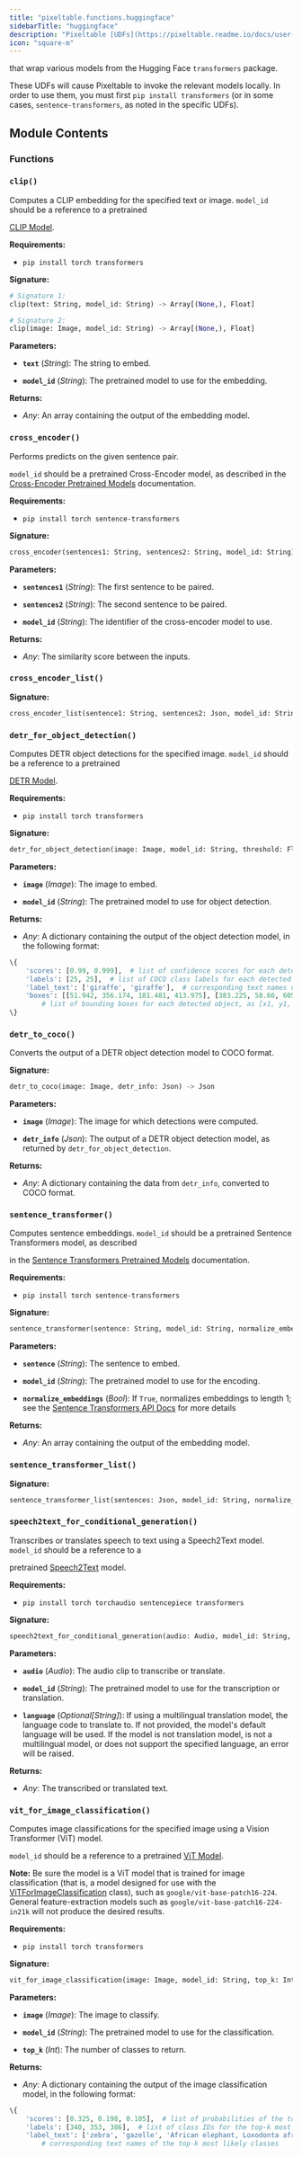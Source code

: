 ```yaml
---
title: "pixeltable.functions.huggingface"
sidebarTitle: "huggingface"
description: "Pixeltable [UDFs](https://pixeltable.readme.io/docs/user-defined-functions-udfs)"
icon: "square-m"
---
```


that wrap various models from the Hugging Face `transformers` package.

These UDFs will cause Pixeltable to invoke the relevant models locally. In order to use them, you must first `pip install transformers` (or in some cases, `sentence-transformers`, as noted in the specific UDFs).


## Module Contents

### Functions

### `clip()`

Computes a CLIP embedding for the specified text or image. `model_id` should be a reference to a pretrained


[CLIP Model](https://huggingface.co/docs/transformers/model_doc/clip).

**Requirements:**

- `pip install torch transformers`


**Signature:**

```python
# Signature 1:
clip(text: String, model_id: String) -> Array[(None,), Float]

# Signature 2:
clip(image: Image, model_id: String) -> Array[(None,), Float]
```

**Parameters:**

- **`text`** (*String*): The string to embed.

- **`model_id`** (*String*): The pretrained model to use for the embedding.


**Returns:**

- *Any*: An array containing the output of the embedding model.


### `cross_encoder()`

Performs predicts on the given sentence pair.


`model_id` should be a pretrained Cross-Encoder model, as described in the [Cross-Encoder Pretrained Models](https://www.sbert.net/docs/cross_encoder/pretrained_models.html) documentation.

**Requirements:**

- `pip install torch sentence-transformers`


**Signature:**

```python
cross_encoder(sentences1: String, sentences2: String, model_id: String) -> Float
```

**Parameters:**

- **`sentences1`** (*String*): The first sentence to be paired.

- **`sentences2`** (*String*): The second sentence to be paired.

- **`model_id`** (*String*): The identifier of the cross-encoder model to use.


**Returns:**

- *Any*: The similarity score between the inputs.


### `cross_encoder_list()`

**Signature:**

```python
cross_encoder_list(sentence1: String, sentences2: Json, model_id: String) -> Json
```

### `detr_for_object_detection()`

Computes DETR object detections for the specified image. `model_id` should be a reference to a pretrained


[DETR Model](https://huggingface.co/docs/transformers/model_doc/detr).

**Requirements:**

- `pip install torch transformers`


**Signature:**

```python
detr_for_object_detection(image: Image, model_id: String, threshold: Float, revision: String) -> Json
```

**Parameters:**

- **`image`** (*Image*): The image to embed.

- **`model_id`** (*String*): The pretrained model to use for object detection.


**Returns:**

- *Any*: A dictionary containing the output of the object detection model, in the following format:

``` python
\{
    'scores': [0.99, 0.999],  # list of confidence scores for each detected object
    'labels': [25, 25],  # list of COCO class labels for each detected object
    'label_text': ['giraffe', 'giraffe'],  # corresponding text names of class labels
    'boxes': [[51.942, 356.174, 181.481, 413.975], [383.225, 58.66, 605.64, 361.346]]
        # list of bounding boxes for each detected object, as [x1, y1, x2, y2]
\}
```


### `detr_to_coco()`

Converts the output of a DETR object detection model to COCO format.


**Signature:**

```python
detr_to_coco(image: Image, detr_info: Json) -> Json
```

**Parameters:**

- **`image`** (*Image*): The image for which detections were computed.

- **`detr_info`** (*Json*): The output of a DETR object detection model, as returned by `detr_for_object_detection`.


**Returns:**

- *Any*: A dictionary containing the data from `detr_info`, converted to COCO format.


### `sentence_transformer()`

Computes sentence embeddings. `model_id` should be a pretrained Sentence Transformers model, as described


in the [Sentence Transformers Pretrained Models](https://sbert.net/docs/sentence_transformer/pretrained_models.html) documentation.

**Requirements:**

- `pip install torch sentence-transformers`


**Signature:**

```python
sentence_transformer(sentence: String, model_id: String, normalize_embeddings: Bool) -> Array[(None,), Float]
```

**Parameters:**

- **`sentence`** (*String*): The sentence to embed.

- **`model_id`** (*String*): The pretrained model to use for the encoding.

- **`normalize_embeddings`** (*Bool*): If `True`, normalizes embeddings to length 1; see the [Sentence Transformers API Docs](https://sbert.net/docs/package_reference/sentence_transformer/SentenceTransformer.html) for more details


**Returns:**

- *Any*: An array containing the output of the embedding model.


### `sentence_transformer_list()`

**Signature:**

```python
sentence_transformer_list(sentences: Json, model_id: String, normalize_embeddings: Bool) -> Json
```

### `speech2text_for_conditional_generation()`

Transcribes or translates speech to text using a Speech2Text model. `model_id` should be a reference to a


pretrained [Speech2Text](https://huggingface.co/docs/transformers/en/model_doc/speech_to_text) model.

**Requirements:**

- `pip install torch torchaudio sentencepiece transformers`


**Signature:**

```python
speech2text_for_conditional_generation(audio: Audio, model_id: String, language: Optional[String]) -> String
```

**Parameters:**

- **`audio`** (*Audio*): The audio clip to transcribe or translate.

- **`model_id`** (*String*): The pretrained model to use for the transcription or translation.

- **`language`** (*Optional[String]*): If using a multilingual translation model, the language code to translate to. If not provided, the model's default language will be used. If the model is not translation model, is not a multilingual model, or does not support the specified language, an error will be raised.


**Returns:**

- *Any*: The transcribed or translated text.


### `vit_for_image_classification()`

Computes image classifications for the specified image using a Vision Transformer (ViT) model.


`model_id` should be a reference to a pretrained [ViT Model](https://huggingface.co/docs/transformers/en/model_doc/vit).

**Note:** Be sure the model is a ViT model that is trained for image classification (that is, a model designed for use with the [ViTForImageClassification](https://huggingface.co/docs/transformers/en/model_doc/vit#transformers.ViTForImageClassification) class), such as `google/vit-base-patch16-224`. General feature-extraction models such as `google/vit-base-patch16-224-in21k` will not produce the desired results.

**Requirements:**

- `pip install torch transformers`


**Signature:**

```python
vit_for_image_classification(image: Image, model_id: String, top_k: Int) -> Json
```

**Parameters:**

- **`image`** (*Image*): The image to classify.

- **`model_id`** (*String*): The pretrained model to use for the classification.

- **`top_k`** (*Int*): The number of classes to return.


**Returns:**

- *Any*: A dictionary containing the output of the image classification model, in the following format:

``` python
\{
    'scores': [0.325, 0.198, 0.105],  # list of probabilities of the top-k most likely classes
    'labels': [340, 353, 386],  # list of class IDs for the top-k most likely classes
    'label_text': ['zebra', 'gazelle', 'African elephant, Loxodonta africana'],
        # corresponding text names of the top-k most likely classes
```


